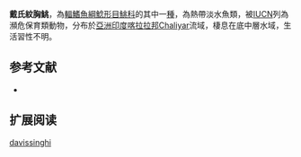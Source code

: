 {{Speciesbox
| name = 戴氏紋胸鮡
| status = EN
| status_system = IUCN3.1
| image = 
| image_width = 250px
| genus = Glyptothorax
| species = davissinghi
| authority = Manimekalan & Das, 1998
| synonyms = 
}}
'''戴氏紋胸鮡'''，為[[輻鰭魚綱|輻鰭魚綱]][[鯰形目|鯰形目]][[鮡科|鮡科]]的其中一[[種|種]]，為熱帶淡水魚類，被[[IUCN|IUCN]]列為瀕危保育類動物，分布於[[亞洲|亞洲]][[印度|印度]][[喀拉拉邦|喀拉拉邦]]Chaliyar流域，棲息在底中層水域，生活習性不明。

==参考文献==
*{{FishBase_species|genus=Glyptothorax|species=davissinghi|year=2015|month=3}}

== 扩展阅读 ==
{{refbegin}}
{{wikispecies-inline|Glyptothorax davissinghi|戴氏紋胸鮡}}
{{refend}}
{{Taxonbar|from=Q2887427}}

[[Category:纹胸鮡属|davissinghi]]